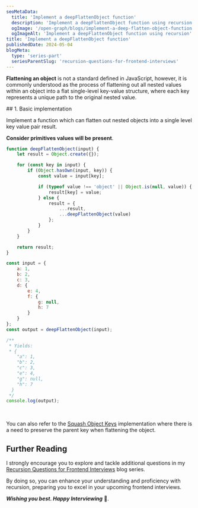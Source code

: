 ```yaml
---
seoMetaData:
  title: 'Implement a deepFlattenObject function'
  description: 'Implement a deepFlattenObject function using recursion'
  ogImage: '/open-graph/blogs/implement-a-deep-flatten-object-function.webp'
  ogImageAlt: 'Implement a deepFlattenObject function using recursion'
title: 'Implement a deepFlattenObject function'
publishedDate: 2024-05-04
blogMeta:
  type: 'series-part'
  seriesParentSlug: 'recursion-questions-for-frontend-interviews'
---
```


**Flattening an object** is not a standard defined in JavaScript, however, it is commonly understood as the process of flattening out all nested values within an object into a flat single-level key-value structure, where each key represents a unique path to the original nested value.

<section>
## 1. Basic implementation

Implement a <InlineCode code="deepFlattenObject"/> function which can flatten out nested objects into a single level key value pair result.

**Consider primitives values will be present**.

```js title="./src/deepFlattenObject.js"
function deepFlattenObject(input) {
	let result = Object.create({});

	for (const key in input) {
		if (Object.hasOwn(input, key)) {
			const value = input[key];

			if (typeof value !== 'object' || Object.is(null, value)) {
				result[key] = value;
			} else {
				result = {
					...result,
					...deepFlattenObject(value)
				};
			}
		}
	}

	return result;
}

const input = {
	a: 1,
	b: 2,
	c: 3,
	d: {
		e: 4,
		f: {
			g: null,
			h: 7
		}
	}
};
const output = deepFlattenObject(input);

/**
 * Yields:
 * {
    "a": 1,
    "b": 2,
    "c": 3,
    "e": 4,
    "g": null,
    "h": 7
  }
 */
console.log(output);
```

</section>

<br />

You can also refer to the [Squash Object Keys](/blog/recursion-questions-for-frontend-interviews/squash-object-keys-function/ 'Implementaation of squashObjectKeys') implementation where there is a need to preserve the parent key when flattening the object.

## Further Reading

I strongly encourage you to explore and tackle additional questions in my [Recursion Questions for Frontend Interviews](/blog/recursion-questions-for-frontend-interviews/ 'Find more question on recursion in the recursion questions for frontend interviews blog series') blog series.

By doing so, you can enhance your understanding and proficiency with recursion, preparing you to excel in your upcoming frontend interviews.

**_Wishing you best. Happy Interviewing_** 🫡.
